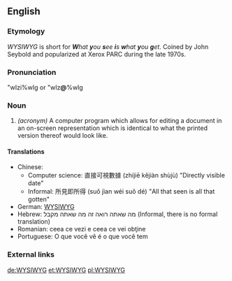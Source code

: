 {{wikipedia}}
==English==

===Etymology===
''WYSIWYG'' is short for '''''W'''hat '''y'''ou '''s'''ee '''i'''s '''w'''hat '''y'''ou '''g'''et''. Coined by John Seybold and popularized at Xerox PARC during the late 1970s.

===Pronunciation===
"wIzi%wIg or "wIz'''@'''%wIg

{{audio|Image:En-us-wysiwyg.ogg|Audio (US)}}

===Noun===
{{en-noun|WYSIWYG|WYSIWYGs}}
#''(acronym)'' {{computing}} A computer program which allows for editing a document in an on-screen representation which is identical to what the printed version thereof would look like.

====Translations====
*Chinese: 
** Computer science: 直接可視數據  (zhíjiē kějiàn shùjù) "Directly visible date"
** Informal: 所見即所得 (suǒ jìan wéi suǒ dé) "All that seen is all that gotten"
*German: [[WYSIWYG#German|WYSIWYG]]
*Hebrew: מה שאתה רואה זה מה שאתה מקבל (Informal, there is no formal translation)
*Romanian: ceea ce vezi e ceea ce vei obţine
*Portuguese: O que você vê é o que você tem

===External links===
{{pedialite}}

[[de:WYSIWYG]]
[[et:WYSIWYG]]
[[pl:WYSIWYG]]